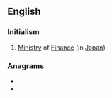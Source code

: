 ==English==

===Initialism===
{{rfc-header|Initialism}}
{{head|en|initialism}}
# [[ministry|Ministry]] of [[finance|Finance]] (in [[Japan]])

===Anagrams===
* {{l|en|FOM}}
* {{l|en|OFM}}